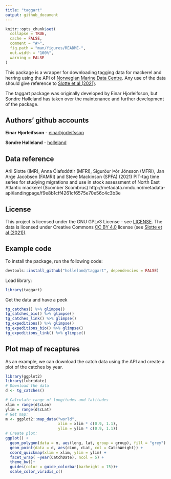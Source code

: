 ```yaml
---
title: "taggart"
output: github_document
---
```


```r
knitr::opts_chunk$set(
  collapse = TRUE,
  cache = FALSE,
  comment = "#>",
  fig.path = "man/figures/README-",
  out.width = "100%",
  warning = FALSE
)
```

This package is a wrapper for downloading tagging data for mackerel and herring using the API of [Norwegian Marine Data Centre](https://nmdc.no/nmdc). Any use of the data should give reference to [Slotte et al (2021)](#ref1). 

The taggart package was originally developed by Einar Hjorleifsson, but Sondre Hølleland has taken over the maintenance and further development of the package. 

## Authors' github accounts

**Einar Hjorleifsson** - [einarhjorleifsson](https://github.com/einarhjorleifsson)

**Sondre Hølleland** - [holleland](https://github.com/holleland)


## <a name="ref1"></a>Data reference

Aril Slotte (IMR), Anna Ólafsdóttir (MFRI), Sigurður Þór Jónsson (MFRI), Jan Arge Jacobsen (FAMRI) and Steve Mackinson (SPFA) (2021) PIT-tag time series for studying migrations and use in stock assessment of North East Atlantic mackerel (Scomber Scombrus) http://metadata.nmdc.no/metadata-api/landingpage/f9e8b1cff4261cf6575e70e56c4c3b3e



## License

This project is licensed under the GNU GPLv3 License - see [LICENSE](LICENSE.md). The data is licensed under Creative Commons [CC BY 4.0](https://creativecommons.org/licenses/by/4.0/) license (see [Slotte et al (2021)](#ref1)).

## Example code

To install the package, run the following code:
```r
devtools::install_github("holleland/taggart", dependencies = FALSE)
```

Load library:
```r
library(taggart)
```

Get the data and have a peek
```r
tg_catches() %>% glimpse()
tg_catches_bio() %>% glimpse()
tg_catches_link() %>% glimpse()
tg_expeditions() %>% glimpse()
tg_expeditions_bio() %>% glimpse()
tg_expeditions_link() %>% glimpse()
```

## Plot map of recaptures
As an example, we can download the catch data using the API and create a plot of the catches by year.
```r
library(ggplot2)
library(lubridate)
# Download the data
d <- tg_catches()

# Calculate range of longitudes and latitudes
xlim = range(d$cLon)
ylim = range(d$cLat)
# Get map: 
m <- ggplot2::map_data("world",
                       xlim = xlim * c(0.9, 1.1),
                       ylim = ylim * c(0.9, 1.1))
# Create plot: 
ggplot() +
  geom_polygon(data = m, aes(long, lat, group = group), fill = "grey") +
  geom_point(data = d, aes(cLon, cLat, col = CatchWeight)) +
  coord_quickmap(xlim = xlim, ylim = ylim) +
  facet_wrap( ~year(CatchDate), ncol = 5) +
  theme_bw()+
  guides(color = guide_colorbar(barheight = 15))+
  scale_color_viridis_c()
```

